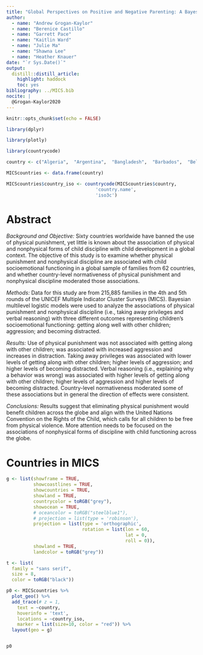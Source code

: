 ```yaml
---
title: "Global Perspectives on Positive and Negative Parenting: A Bayesian Multilevel Analysis"
author:
  - name: "Andrew Grogan-Kaylor" 
  - name: "Berenice Castillo"
  - name: "Garrett Pace"
  - name: "Kaitlin Ward"
  - name: "Julie Ma"
  - name: "Shawna Lee"      
  - name: "Heather Knauer"                
date: "`r Sys.Date()`"
output:
  distill::distill_article:
    highlight: haddock
    toc: yes
bibliography: ../MICS.bib
nocite: |
  @Grogan-Kaylor2020
---
```


```r

knitr::opts_chunk$set(echo = FALSE)

```

```r

library(dplyr)

library(plotly)

library(countrycode)

```

```r

country <- c("Algeria",  "Argentina",  "Bangladesh",  "Barbados",  "Belarus",  "Belize",  "Benin",  "Bosnia and Herzegovina",  "Cameroon",  "Central African Republic",  "Chad",  "Democratic Republic of the Congo",  "Republic of the Congo",  "Costa Rica",  "Cote d'Ivoire",  "Dominican Republic",  "El Salvador",  "Eswatini",  "Ghana",  "Guinea",  "Guinea Bissau",  "Guyana",  "Iraq",  "Jamaica",  "Kazakhstan",  "Kenya",  "Kosovo",  "Kyrgyzstan",  "Laos", "Macedonia",  "Madagascar",  "Malawi",  "Mali",  "Mauritania",  "Mexico",  "Moldova",  "Mongolia",  "Montenegro",  "Nepal",  "Nigeria",  "Pakistan",  "Panama",  "Paraguay",  "Sao Tome and Principe",  "Senegal",  "Serbia",  "Sierra Leone",  "Somalia",  "St. Lucia",  "State of Palestine",  "Suriname",  "Thailand",  "The Gambia",  "Togo",  "Trinidad and Tobago",  "Tunisia",  "Turkmenistan",  "Ukraine",  "Uruguay",  "Vietnam",  "Zimbabwe")

MICScountries <- data.frame(country)

MICScountries$country_iso <- countrycode(MICScountries$country, 
                                 'country.name', 
                                 'iso3c')

```

# Abstract

*Background and Objective:* Sixty countries worldwide have banned the use of physical punishment, yet little is known about the association of physical and nonphysical forms of child discipline with child development in a global context. The objective of this study is to examine whether physical punishment and nonphysical discipline are associated with child socioemotional functioning in a global sample of families from 62 countries, and whether country-level normativeness of physical punishment and nonphysical discipline moderated those associations. 

*Methods:* Data for this study are from 215,885 families in the 4th and 5th rounds of the UNICEF Multiple Indicator Cluster Surveys (MICS). Bayesian multilevel logistic models were used to analyze the associations of physical punishment and nonphysical discipline (i.e., taking away privileges and verbal reasoning) with three different outcomes representing children’s socioemotional functioning: getting along well with other children; aggression; and becoming distracted.

*Results:* Use of physical punishment was not associated with getting along with other children; was associated with increased aggression and increases in distraction. Taking away privileges was associated with lower levels of getting along with other children; higher levels of aggression; and higher levels of becoming distracted. Verbal reasoning (i.e., explaining why a behavior was wrong) was associated with higher levels of getting along with other children; higher levels of aggression and higher levels of becoming distracted. Country-level normativeness moderated some of these associations but in general the direction of effects were consistent.

*Conclusions:* Results suggest that eliminating physical punishment would benefit children across the globe and align with the United Nations Convention on the Rights of the Child, which calls for all children to be free from physical violence. More attention needs to be focused on the associations of nonphysical forms of discipline with child functioning across the globe. 

 
# Countries in MICS

```r

g <- list(showframe = TRUE, 
          showcoastlines = TRUE, 
          showcountries = TRUE,
          showland = TRUE,
          countrycolor = toRGB("grey"),
          showocean = TRUE,
          # oceancolor = toRGB("steelblue1"),
          # projection = list(type = 'robinson'),
          projection = list(type = 'orthographic',
                            rotation = list(lon = 60,
                                            lat = 0,
                                            roll = 0)),
          showland = TRUE,
          landcolor = toRGB("grey"))

t <- list(
  family = "sans serif",
  size = 8,
  color = toRGB("black"))

p0 <- MICScountries %>% 
  plot_geo() %>% 
  add_trace(# z = 1,
    text = ~country, 
    hoverinfo = 'text',
    locations = ~country_iso, 
    marker = list(size=10, color = "red")) %>%
  layout(geo = g)


p0


```

